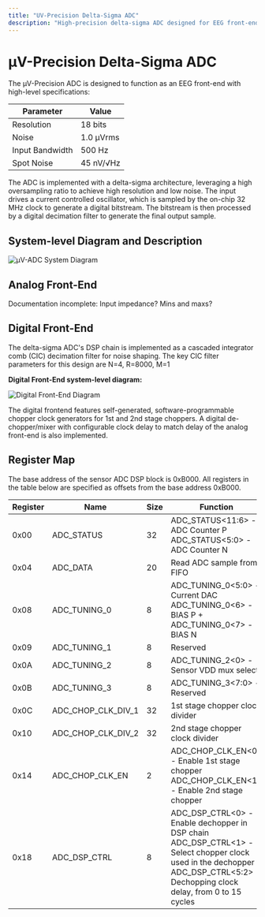 ```yaml
---
title: "UV-Precision Delta-Sigma ADC"
description: "High-precision delta-sigma ADC designed for EEG front-end applications for SCuM-V24B"
---
```



# µV-Precision Delta-Sigma ADC

The µV-Precision ADC is designed to function as an EEG front-end with high-level specifications:

| Parameter | Value |
|-----------|-------|
| Resolution | 18 bits |
| Noise | 1.0 µVrms |
| Input Bandwidth | 500 Hz |
| Spot Noise | 45 nV/√Hz |

The ADC is implemented with a delta-sigma architecture, leveraging a high oversampling ratio to achieve high resolution and low noise. The input drives a current controlled oscillator, which is sampled by the on-chip 32 MHz clock to generate a digital bitstream. The bitstream is then processed by a digital decimation filter to generate the final output sample.

## System-level Diagram and Description

![µV-ADC System Diagram](/images/2023-08-18T07-45-18-330Z.png)

## Analog Front-End

<Callout type="warning">
Documentation incomplete: Input impedance? Mins and maxs?
</Callout>

## Digital Front-End

The delta-sigma ADC's DSP chain is implemented as a cascaded integrator comb (CIC) decimation filter for noise shaping. The key CIC filter parameters for this design are N=4, R=8000, M=1

**Digital Front-End system-level diagram:**

![Digital Front-End Diagram](/images/2023-08-18T16-36-05-083Z.png)

The digital frontend features self-generated, software-programmable chopper clock generators for 1st and 2nd stage choppers. A digital de-chopper/mixer with configurable clock delay to match delay of the analog front-end is also implemented.

## Register Map

The base address of the sensor ADC DSP block is 0xB000. All registers in the table below are specified as offsets from the base address 0xB000.

| Register | Name | Size | Function |
|----------|------|------|----------|
| 0x00 | ADC_STATUS | 32 | ADC_STATUS&lt;11:6&gt; - ADC Counter P<br/>ADC_STATUS&lt;5:0&gt; - ADC Counter N |
| 0x04 | ADC_DATA | 20 | Read ADC sample from FIFO |
| 0x08 | ADC_TUNING_0 | 8 | ADC_TUNING_0&lt;5:0&gt; - Current DAC<br/>ADC_TUNING_0&lt;6&gt; - BIAS P + ADC_TUNING_0&lt;7&gt; - BIAS N |
| 0x09 | ADC_TUNING_1 | 8 | Reserved |
| 0x0A | ADC_TUNING_2 | 8 | ADC_TUNING_2&lt;0&gt; - Sensor VDD mux select |
| 0x0B | ADC_TUNING_3 | 8 | ADC_TUNING_3&lt;7:0&gt; - Reserved |
| 0x0C | ADC_CHOP_CLK_DIV_1 | 32 | 1st stage chopper clock divider |
| 0x10 | ADC_CHOP_CLK_DIV_2 | 32 | 2nd stage chopper clock divider |
| 0x14 | ADC_CHOP_CLK_EN | 2 | ADC_CHOP_CLK_EN&lt;0&gt; - Enable 1st stage chopper<br/>ADC_CHOP_CLK_EN&lt;1&gt; - Enable 2nd stage chopper |
| 0x18 | ADC_DSP_CTRL | 8 | ADC_DSP_CTRL&lt;0&gt; - Enable dechopper in DSP chain<br/>ADC_DSP_CTRL&lt;1&gt; - Select chopper clock used in the dechopper<br/>ADC_DSP_CTRL&lt;5:2&gt; - Dechopping clock delay, from 0 to 15 cycles |